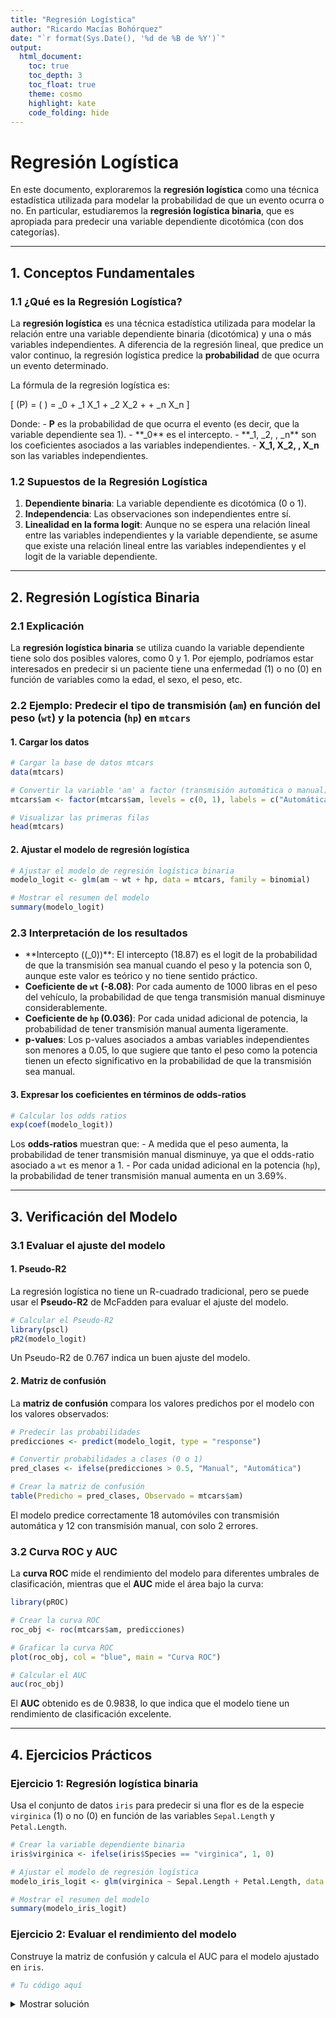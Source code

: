 ---
title: "Regresión Logística"
author: "Ricardo Macías Bohórquez"
date: "`r format(Sys.Date(), '%d de %B de %Y')`"
output: 
  html_document:
    toc: true
    toc_depth: 3
    toc_float: true
    theme: cosmo
    highlight: kate
    code_folding: hide
---

# Regresión Logística

En este documento, exploraremos la **regresión logística** como una técnica estadística utilizada para modelar la probabilidad de que un evento ocurra o no. En particular, estudiaremos la **regresión logística binaria**, que es apropiada para predecir una variable dependiente dicotómica (con dos categorías).

---

## 1. Conceptos Fundamentales

### 1.1 ¿Qué es la Regresión Logística?

La **regresión logística** es una técnica estadística utilizada para modelar la relación entre una variable dependiente binaria (dicotómica) y una o más variables independientes. A diferencia de la regresión lineal, que predice un valor continuo, la regresión logística predice la **probabilidad** de que ocurra un evento determinado.

La fórmula de la regresión logística es:

\[ \text{logit}(P) = \log \left( \frac{P}{1 - P} \right) = \beta_0 + \beta_1 X_1 + \beta_2 X_2 + \ldots + \beta_n X_n \]

Donde:
- **P** es la probabilidad de que ocurra el evento (es decir, que la variable dependiente sea 1).
- **\beta_0** es el intercepto.
- **\beta_1, \beta_2, \ldots, \beta_n** son los coeficientes asociados a las variables independientes.
- **X_1, X_2, \ldots, X_n** son las variables independientes.

### 1.2 Supuestos de la Regresión Logística
1. **Dependiente binaria**: La variable dependiente es dicotómica (0 o 1).
2. **Independencia**: Las observaciones son independientes entre sí.
3. **Linealidad en la forma logit**: Aunque no se espera una relación lineal entre las variables independientes y la variable dependiente, se asume que existe una relación lineal entre las variables independientes y el logit de la variable dependiente.

---

## 2. Regresión Logística Binaria

### 2.1 Explicación

La **regresión logística binaria** se utiliza cuando la variable dependiente tiene solo dos posibles valores, como 0 y 1. Por ejemplo, podríamos estar interesados en predecir si un paciente tiene una enfermedad (1) o no (0) en función de variables como la edad, el sexo, el peso, etc.

### 2.2 Ejemplo: Predecir el tipo de transmisión (`am`) en función del peso (`wt`) y la potencia (`hp`) en `mtcars`

#### 1. Cargar los datos

```{r}
# Cargar la base de datos mtcars
data(mtcars)

# Convertir la variable 'am' a factor (transmisión automática o manual)
mtcars$am <- factor(mtcars$am, levels = c(0, 1), labels = c("Automática", "Manual"))

# Visualizar las primeras filas
head(mtcars)
```

#### 2. Ajustar el modelo de regresión logística

```{r}
# Ajustar el modelo de regresión logística binaria
modelo_logit <- glm(am ~ wt + hp, data = mtcars, family = binomial)

# Mostrar el resumen del modelo
summary(modelo_logit)
```

### 2.3 Interpretación de los resultados

- **Intercepto (\(\beta_0\))**: El intercepto (18.87) es el logit de la probabilidad de que la transmisión sea manual cuando el peso y la potencia son 0, aunque este valor es teórico y no tiene sentido práctico.
- **Coeficiente de `wt` (-8.08)**: Por cada aumento de 1000 libras en el peso del vehículo, la probabilidad de que tenga transmisión manual disminuye considerablemente.
- **Coeficiente de `hp` (0.036)**: Por cada unidad adicional de potencia, la probabilidad de tener transmisión manual aumenta ligeramente.
- **p-values**: Los p-values asociados a ambas variables independientes son menores a 0.05, lo que sugiere que tanto el peso como la potencia tienen un efecto significativo en la probabilidad de que la transmisión sea manual.

#### 3. Expresar los coeficientes en términos de odds-ratios

```{r}
# Calcular los odds ratios
exp(coef(modelo_logit))
```

Los **odds-ratios** muestran que:
- A medida que el peso aumenta, la probabilidad de tener transmisión manual disminuye, ya que el odds-ratio asociado a `wt` es menor a 1.
- Por cada unidad adicional en la potencia (`hp`), la probabilidad de tener transmisión manual aumenta en un 3.69%.

---

## 3. Verificación del Modelo

### 3.1 Evaluar el ajuste del modelo

#### 1. Pseudo-R2

La regresión logística no tiene un R-cuadrado tradicional, pero se puede usar el **Pseudo-R2** de McFadden para evaluar el ajuste del modelo.

```{r}
# Calcular el Pseudo-R2
library(pscl)
pR2(modelo_logit)
```

Un Pseudo-R2 de 0.767 indica un buen ajuste del modelo.

#### 2. Matriz de confusión

La **matriz de confusión** compara los valores predichos por el modelo con los valores observados:

```{r}
# Predecir las probabilidades
predicciones <- predict(modelo_logit, type = "response")

# Convertir probabilidades a clases (0 o 1)
pred_clases <- ifelse(predicciones > 0.5, "Manual", "Automática")

# Crear la matriz de confusión
table(Predicho = pred_clases, Observado = mtcars$am)
```

El modelo predice correctamente 18 automóviles con transmisión automática y 12 con transmisión manual, con solo 2 errores.

### 3.2 Curva ROC y AUC

La **curva ROC** mide el rendimiento del modelo para diferentes umbrales de clasificación, mientras que el **AUC** mide el área bajo la curva:

```{r}
library(pROC)

# Crear la curva ROC
roc_obj <- roc(mtcars$am, predicciones)

# Graficar la curva ROC
plot(roc_obj, col = "blue", main = "Curva ROC")

# Calcular el AUC
auc(roc_obj)
```

El **AUC** obtenido es de 0.9838, lo que indica que el modelo tiene un rendimiento de clasificación excelente.

---

## 4. Ejercicios Prácticos

### **Ejercicio 1**: Regresión logística binaria

Usa el conjunto de datos `iris` para predecir si una flor es de la especie `virginica` (1) o no (0) en función de las variables `Sepal.Length` y `Petal.Length`.

```{r}
# Crear la variable dependiente binaria
iris$virginica <- ifelse(iris$Species == "virginica", 1, 0)

# Ajustar el modelo de regresión logística
modelo_iris_logit <- glm(virginica ~ Sepal.Length + Petal.Length, data = iris, family = binomial)

# Mostrar el resumen del modelo
summary(modelo_iris_logit)
```

### **Ejercicio 2**: Evaluar el rendimiento del modelo

Construye la matriz de confusión y calcula el AUC para el modelo ajustado en `iris`.

```{r}
# Tu código aquí
```

<details>
<summary>Mostrar solución</summary>

```{r}
# Predecir las probabilidades
predicciones_iris <- predict(modelo_iris_logit, type = "response")

# Convertir probabilidades a clases (0 o 1)
pred_clases_iris <- ifelse(predicciones_iris > 0.5, 1, 0)

# Crear la matriz de confusión
table(Predicho = pred_clases_iris, Observado = iris$virginica)

# Crear la curva ROC y calcular el AUC
roc_obj_iris <- roc(iris$virginica, predicciones_iris)
plot(roc_obj_iris, col = "blue", main = "Curva ROC")
auc(roc_obj_iris)
```

</details>
